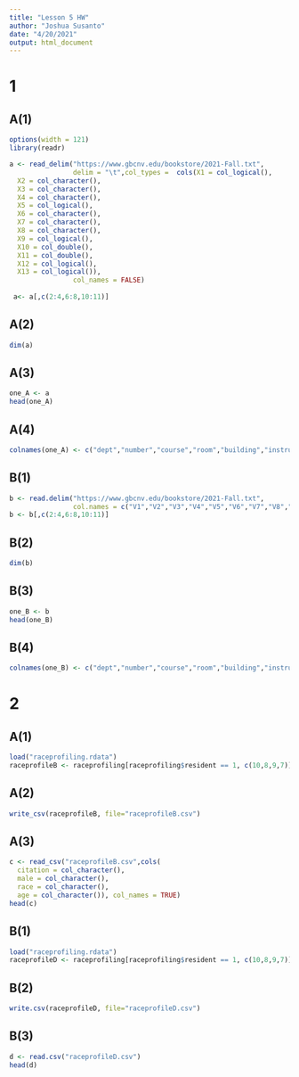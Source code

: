 ```yaml
---
title: "Lesson 5 HW"
author: "Joshua Susanto"
date: "4/20/2021"
output: html_document
---
```


# 1

## A(1)
```r
options(width = 121)
library(readr)

a <- read_delim("https://www.gbcnv.edu/bookstore/2021-Fall.txt",
                delim = "\t",col_types =  cols(X1 = col_logical(),
  X2 = col_character(),
  X3 = col_character(),
  X4 = col_character(),
  X5 = col_logical(),
  X6 = col_character(),
  X7 = col_character(),
  X8 = col_character(),
  X9 = col_logical(),
  X10 = col_double(),
  X11 = col_double(),
  X12 = col_logical(),
  X13 = col_logical()),
                col_names = FALSE)
                
 a<- a[,c(2:4,6:8,10:11)]     
```

## A(2)
```r
dim(a)
```

## A(3)
```r
one_A <- a
head(one_A)
```

## A(4)
```r
colnames(one_A) <- c("dept","number","course","room","building","instructor","enroll","cap")
```

## B(1)
```r
b <- read.delim("https://www.gbcnv.edu/bookstore/2021-Fall.txt", 
                col.names = c("V1","V2","V3","V4","V5","V6","V7","V8","V9","V10","V11","V11","V12"),header=FALSE)
b <- b[,c(2:4,6:8,10:11)] 
```

## B(2)
```r
dim(b)
```

## B(3)
```r
one_B <- b
head(one_B)
```

## B(4)
```r
colnames(one_B) <- c("dept","number","course","room","building","instructor","enroll","cap")
```

# 2

## A(1)
```r
load("raceprofiling.rdata")
raceprofileB <- raceprofiling[raceprofiling$resident == 1, c(10,8,9,7)]
```

## A(2)
```r
write_csv(raceprofileB, file="raceprofileB.csv")
```

## A(3)
```r
c <- read_csv("raceprofileB.csv",cols(
  citation = col_character(),
  male = col_character(),
  race = col_character(),
  age = col_character()), col_names = TRUE)
head(c)
```

## B(1)
```r
load("raceprofiling.rdata")
raceprofileD <- raceprofiling[raceprofiling$resident == 1, c(10,8,9,7)]
```

## B(2)
```r
write.csv(raceprofileD, file="raceprofileD.csv")
```

## B(3)
```r
d <- read.csv("raceprofileD.csv")
head(d)
```

